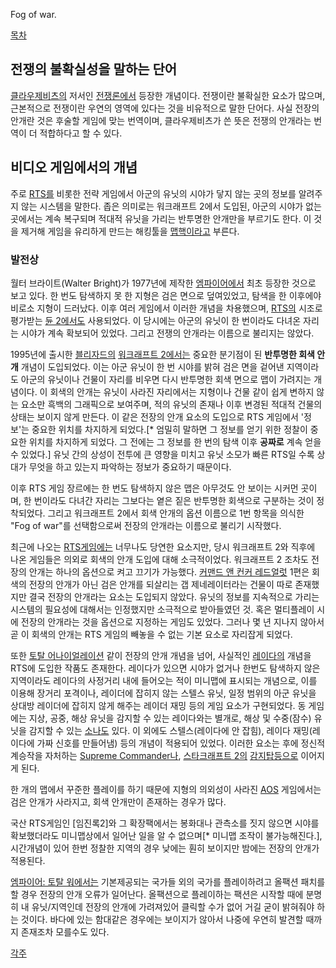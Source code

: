 Fog of war. 

[[목차]]

== 전쟁의 불확실성을 말하는 단어 ==
[[클라우제비츠]]의 저서인 [[전쟁론]]에서 등장한 개념이다. 전쟁이란 불확실한 요소가 많으며, 근본적으로 전쟁이란 우연의 영역에 있다는 것을 비유적으로 말한 단어다. 사실 전장의 안개란 것은 후술할 게임에 맞는 번역이며, 클라우제비츠가 쓴 뜻은 전쟁의 안개라는 번역이 더 적합하다고 할 수 있다.

== 비디오 게임에서의 개념 ==
주로 [[RTS]]를 비롯한 전략 게임에서 아군의 유닛의 시야가 닿지 않는 곳의 정보를 알려주지 않는 시스템을 말한다. 좁은 의미로는 워크래프트 2에서 도입된, 아군의 시야가 없는 곳에서는 계속 복구되며 적대적 유닛을 가리는 반투명한 안개만을 부르기도 한다. 이 것을 제거해 게임을 유리하게 만드는 해킹툴을 [[맵핵]]이라고 부른다.

=== 발전상 ===
월터 브라이트(Walter Bright)가 1977년에 제작한 [[엠파이어]]에서 최초 등장한 것으로 보고 있다. 한 번도 탐색하지 못 한 지형은 검은 면으로 덮여있었고, 탐색을 한 이후에야 비로소 지형이 드러났다. 이후 여러 게임에서 이러한 개념을 차용했으며, [[RTS]]의 시조로 평가받는 [[듄 2]]에서도 사용되었다. 이 당시에는 아군의 유닛이 한 번이라도 다녀온 자리는 시야가 계속 확보되어 있었다. 그리고 전쟁의 안개라는 이름으로 불리지는 않았다.

1995년에 출시한 [[블리자드]]의 [[워크래프트 2]]에서는 중요한 분기점이 된 '''반투명한 회색 안개''' 개념이 도입되었다. 이는 아군 유닛이 한 번 시야를 밝혀 검은 면을 겉어낸 지역이라도 아군의 유닛이나 건물이 자리를 비우면 다시 반투명한 회색 면으로 맵이 가려지는 개념이다. 이 회색의 안개는 유닛이 사라진 자리에서는 지형이나 건물 같이 쉽게 변하지 않는 요소만 흑백의 그래픽으로 보여주며, 적의 유닛의 존재나 이후 변경된 적대적 건물의 상태는 보이지 않게 만든다. 이 같은 전장의 안개 요소의 도입으로 RTS 게임에서 '정보'는 중요한 위치를 차지하게 되었다.[* 엄밀히 말하면 그 정보를 얻기 위한 정찰이 중요한 위치를 차지하게 되었다. 그 전에는 그 정보를 한 번의 탐색 이후 '''공짜로''' 계속 얻을 수 있었다.] 유닛 간의 상성이 전투에 큰 영향을 미치고 유닛 소모가 빠른 RTS일 수록 상대가 무엇을 하고 있는지 파악하는 정보가 중요하기 때문이다. 

이후 RTS 게임 장르에는 한 번도 탐색하지 않은 맵은 아무것도 안 보이는 시커먼 곳이며, 한 번이라도 다녀간 자리는 그보다는 옅은 짙은 반투명한 회색으로 구분하는 것이 정착되었다. 그리고 워크래프트 2에서 회색 안개의 옵션 이름으로 1번 항목을 의식한 "Fog of war"를 선택함으로써 전장의 안개라는 이름으로 불리기 시작했다. 

최근에 나오는 [[RTS]]게임에는 너무나도 당연한 요소지만, 당시 워크래프트 2와 직후에 나온 게임들은 의외로 회색의 안개 도입에 대해 소극적이었다. 워크래프트 2 조차도 전장의 안개는 하나의 옵션으로 켜고 끄기가 가능했다. [[커맨드 앤 컨커 레드얼럿]] 1편은 회색의 전장의 안개가 아닌 검은 안개를 되살리는 갭 제네레이터라는 건물이 따로 존재했지만 결국 전장의 안개라는 요소는 도입되지 않았다. 유닛의 정보를 지속적으로 가리는 시스템의 필요성에 대해서는 인정했지만 소극적으로 받아들였던 것. 혹은 멀티플레이 시에 전장의 안개라는 것을 옵션으로 지정하는 게임도 있었다. 그러나 몇 년 지나지 않아서 곧 이 회색의 안개는 RTS 게임의 빼놓을 수 없는 기본 요소로 자리잡게 되었다.

또한 [[토탈 어나이얼레이션]] 같이 전장의 안개 개념을 넘어, 사실적인 [[레이다]]의 개념을 RTS에 도입한 작품도 존재한다. 레이다가 있으면 시야가 없거나 한번도 탐색하지 않은 지역이라도 레이다의 사정거리 내에 들어오는 적이 미니맵에 표시되는 개념으로, 이를 이용해 장거리 포격이나, 레이더에 잡히지 않는 스텔스 유닛, 일정 범위의 아군 유닛을 상대방 레이더에 잡히지 않게 해주는 레이더 재밍 등의 게임 요소가 구현되었다. 동 게임에는 지상, 공중, 해상 유닛을 감지할 수 있는 레이다와는 별개로, 해상 및 수중(잠수) 유닛을 감지할 수 있는 [[소나]]도 있다. 이 외에도 스텔스(레이다에 안 잡힘), 레이다 재밍(레이다에 가짜 신호를 만들어냄) 등의 개념이 적용되어 있었다. 이러한 요소는 후에 정신적 계승작을 자처하는 [[Supreme Commander]]나, [[스타크래프트 2]]의 [[감지탑]]등으로 이어지게 된다.

한 개의 맵에서 꾸준한 플레이를 하기 때문에 지형의 의외성이 사라진 [[AOS]] 게임에서는 검은 안개가 사라지고, 회색 안개만이 존재하는 경우가 많다.

국산 RTS게임인 [임진록2]와 그 확장팩에서는 봉화대나 관측소를 짓지 않으면 시야를 확보했더라도 미니맵상에서 일어난 일을 알 수 없으며[* 미니맵 조작이 불가능해진다.], 시간개념이 있어 한번 정찰한 지역의 경우 낮에는 훤히 보이지만 밤에는 전장의 안개가 적용된다.

[[엠파이어: 토탈 워]]에서는 기본제공되는 국가들 외의 국가를 플레이하려고 올팩션 패치를 할 경우 전장의 안개 오류가 일어난다. 올팩션으로 플레이하는 팩션은 시작할 때에 분명히 내 유닛/지역인데 전장의 안개에 가려져있어 클릭할 수가 없어 거길 굳이 밝혀줘야 하는 것이다. 바다에 있는 함대같은 경우에는 보이지가 않아서 나중에 우연히 발견할 때까지 존재조차 모를수도 있다.


[[각주]]
